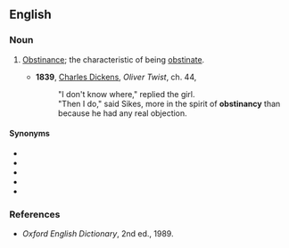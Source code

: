 ==English==

===Noun===
{{en-noun|obstinancies}}

# {{lb|en|rare}} [[obstinance|Obstinance]]; the characteristic of being [[obstinate]].
#* '''1839''', [[w:Charles_Dickens|Charles Dickens]], ''Oliver Twist'', ch. 44,
#*: "I don't know where," replied the girl.
#*: "Then I do," said Sikes, more in the spirit of '''obstinancy''' than because he had any real objection.

====Synonyms====
* {{l|en|obstinacy}}
* {{l|en|obstinance}}
* {{l|en|obstinancy}}
* {{l|en|obstinateness}}
* {{l|en|stubbornness}}

===References===
* ''Oxford English Dictionary'', 2nd ed., 1989.